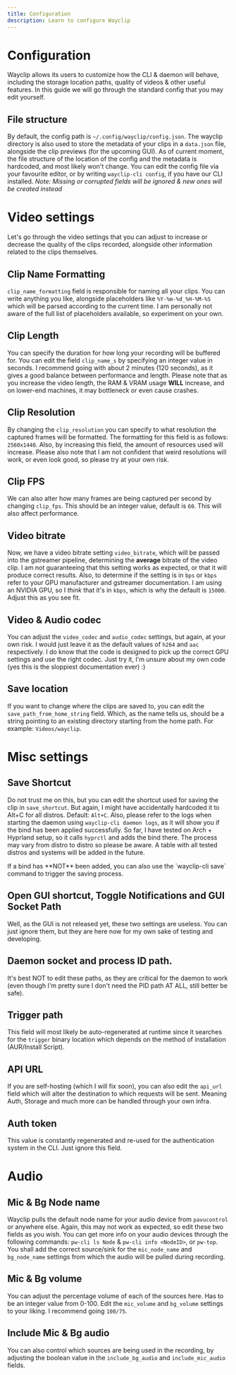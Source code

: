 ```yaml
---
title: Configuration
description: Learn to configure Wayclip
---
```


# Configuration

Wayclip allows its users to customize how the CLI & daemon will behave, including the storage location paths, quality of videos & other useful features. In this guide we will go through the standard config that you may edit yourself.

## File structure

By default, the config path is `~/.config/wayclip/config.json`. The wayclip directory is also used to store the metadata of your clips in a `data.json` file, alongside the clip previews (for the upcoming GUI).
As of current moment, the file structure of the location of the config and the metadata is hardcoded, and most likely won't change. You can edit the config file via your favourite editor, or by writing `wayclip-cli config`, if you have our CLI installed.
*Note: Missing or corrupted fields will be ignored & new ones will be created instead*

# Video settings

Let's go through the video settings that you can adjust to increase or decrease the quality of the clips recorded, alongside other information related to the clips themselves.

## Clip Name Formatting

`clip_name_formatting` field is responsible for naming all your clips. You can write anything you like, alongside placeholders like `%Y-%m-%d_%H-%M-%S` which will be parsed according to the current time.
I am personally not aware of the full list of placeholders available, so experiment on your own.

## Clip Length

You can specify the duration for how long your recording will be buffered for. You can edit the field `clip_name_s` by specifying an integer value in seconds. I recommend going with about 2 minutes (120 seconds),
as it gives a good balance between performance and length. Please note that as you increase the video length, the RAM & VRAM usage **WILL** increase, and on lower-end machines, it may bottleneck or even cause crashes.

## Clip Resolution

By changing the `clip_resolution` you can specify to what resolution the captured frames will be formatted. The formatting for this field is as follows: `2560x1440`. Also, by increasing this field, the amount of resources used will increase.
Please also note that I am not confident that weird resolutions will work, or even look good, so please try at your own risk.

## Clip FPS

We can also alter how many frames are being captured per second by changing `clip_fps`. This should be an integer value, default is `60`. This will also affect performance.

## Video bitrate

Now, we have a video bitrate setting `video_bitrate`, which will be passed into the gstreamer pipeline, determining the **average** bitrate of the video clip. I am not guaranteeing that this setting works as expected, or that it will produce correct results.
Also, to determine if the setting is in `bps` or `kbps` refer to your GPU manufacturer and gstreamer documentation. I am using an NVIDIA GPU, so I *think* that it's in `kbps`, which is why the default is `15000`. Adjust this as you see fit.

## Video & Audio codec

You can adjust the `video_codec` and `audio_codec` settings, but again, at your own risk. I would just leave it as the default values of `h264` and `aac` respectively.
I do know that the code is designed to pick up the correct GPU settings and use the right codec. Just try it, I'm unsure about my own code (yes this is the sloppiest documentation ever) :)

## Save location

If you want to change where the clips are saved to, you can edit the `save_path_from_home_string` field. Which, as the name tells us, should be a string pointing to an existing directory starting from the home path. For example: `Videos/wayclip`.

# Misc settings

## Save Shortcut

Do not trust me on this, but you can edit the shortcut used for saving the clip in `save_shortcut`. But again, I might have accidentally hardcoded it to Alt+C for all distros. Default: `Alt+C`. Also, please refer to the logs when starting the daemon using `wayclip-cli daemon logs`,
as it will show you if the bind has been applied successfully. So far, I have tested on Arch + Hyprland setup, so it calls `hyprctl` and adds the bind there. The process may vary from distro to distro so please be aware. A table with all tested distros and systems will be added in the future.

<Callout>
If a bind has **NOT** been added, you can also use the `wayclip-cli save` command to trigger the saving process.
</Callout>

## Open GUI shortcut, Toggle Notifications and GUI Socket Path

Well, as the GUI is not released yet, these two settings are useless. You can just ignore them, but they are here now for my own sake of testing and developing.

## Daemon socket and process ID path.

It's best NOT to edit these paths, as they are critical for the daemon to work (even though I'm pretty sure I don't need the PID path AT ALL, still better be safe).

## Trigger path

This field will most likely be auto-regenerated at runtime since it searches for the `trigger` binary location which depends on the method of installation (AUR/Install Script).

## API URL

If you are self-hosting (which I will fix soon), you can also edit the `api_url` field which will alter the destination to which requests will be sent. Meaning Auth, Storage and much more can be handled through your own infra.

## Auth token

This value is constantly regenerated and re-used for the authentication system in the CLI. Just ignore this field.

# Audio

## Mic & Bg Node name

Wayclip pulls the default node name for your audio device from `pavucontrol` or anywhere else. Again, this may not work as expected, so edit these two fields as you wish. You can get more info on your audio devices through the following commands:
`pw-cli ls Node` & `pw-cli info <NodeID>`, or `pw-top`. You shall add the correct source/sink for the `mic_node_name` and `bg_node_name` settings from which the audio will be pulled during recording.

## Mic & Bg volume

You can adjust the percentage volume of each of the sources here. Has to be an integer value from 0-100. Edit the `mic_volume` and `bg_volume` settings to your liking. I recommend going `100/75`.

## Include Mic & Bg audio

You can also control which sources are being used in the recording, by adjusting the boolean value in the `include_bg_audio` and `include_mic_audio` fields.
